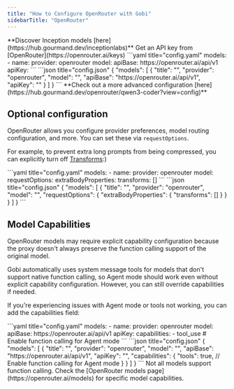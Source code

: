 ```yaml
---
title: "How to Configure OpenRouter with Gobi"
sidebarTitle: "OpenRouter"
---
```


<Tip>
  **Discover Inception models [here](https://hub.gourmand.dev/inceptionlabs)**
</Tip>

<Info>
  Get an API key from [OpenRouter](https://openrouter.ai/keys)
</Info>

<Tabs>
  <Tab title="YAML">
  ```yaml title="config.yaml"
  models:
    - name: <MODEL_NAME>
      provider: openrouter
      model: <MODEL_ID>
      apiBase: https://openrouter.ai/api/v1
      apiKey: <YOUR_OPEN_ROUTER_API_KEY>
  ```
  </Tab>
  <Tab title="JSON (Deprecated)">
  ```json title="config.json"
  {
    "models": [
      {
        "title": "<MODEL_NAME>",
        "provider": "openrouter",
        "model": "<MODEL_ID>",
        "apiBase": "https://openrouter.ai/api/v1",
        "apiKey": "<YOUR_OPEN_ROUTER_API_KEY>"
      }
    ]
  }
  ```
  </Tab>
</Tabs>

<Info>
  **Check out a more advanced configuration [here](https://hub.gourmand.dev/openrouter/qwen3-coder?view=config)**
</Info>

## Optional configuration

OpenRouter allows you configure provider preferences, model routing configuration, and more. You can set these via `requestOptions`.

For example, to prevent extra long prompts from being compressed, you can explicitly turn off [Transforms](https://openrouter.ai/docs/features/message-transforms):)

<Tabs>
  <Tab title="YAML">
  ```yaml title="config.yaml"
  models:
    - name: <MODEL_NAME>
      provider: openrouter
      model: <MODEL_ID>
      requestOptions:
        extraBodyProperties:
          transforms: []
  ```
  </Tab>
  <Tab title="JSON (Deprecated)">
  ```json title="config.json"
  {
    "models": [
      {
        "title": "<MODEL_NAME>",
        "provider": "openrouter",
        "model": "<MODEL_ID>",
        "requestOptions": {
          "extraBodyProperties": {
            "transforms": []
          }
        }
      }
    ]
  }
  ```
  </Tab>
</Tabs>

## Model Capabilities

OpenRouter models may require explicit capability configuration because the proxy doesn't always preserve the function calling support of the original model. 

<Info>
  Gobi automatically uses system message tools for models that don't support
  native function calling, so Agent mode should work even without explicit
  capability configuration. However, you can still override capabilities if
  needed.
</Info>

If you're experiencing issues with Agent mode or tools not working, you can add the capabilities field:

<Tabs>
  <Tab title="YAML">
  ```yaml title="config.yaml"
  models:
    - name: <MODEL_NAME>
      provider: openrouter
      model: <MODEL_ID>
      apiBase: https://openrouter.ai/api/v1
      apiKey: <YOUR_OPEN_ROUTER_API_KEY>
      capabilities:
        - tool_use      # Enable function calling for Agent mode
  ```
  </Tab>
  <Tab title="JSON (Deprecated)">
  ```json title="config.json"
  {
    "models": [
      {
        "title": "<MODEL_NAME>",
        "provider": "openrouter",
        "model": "<MODEL_ID>",
        "apiBase": "https://openrouter.ai/api/v1",
        "apiKey": "<YOUR_OPEN_ROUTER_API_KEY>",
        "capabilities": {
          "tools": true, // Enable function calling for Agent mode
        }
      }
    ]
  }
  ```
  </Tab>
</Tabs>

<Note>
  Not all models support function calling. Check the [OpenRouter models page](https://openrouter.ai/models) for specific model capabilities.
</Note>
